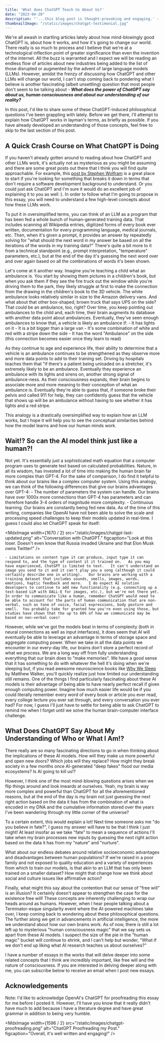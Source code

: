 ```yaml
---
title: 'What does ChatGPT Teach Us About Us?'
date: "2023-04-20"
description: "'...this blog post is thought-provoking and engaging.' - ChatGPT when asked to provide a testimonial"
thumbnailImage: "/static/images/chatgpt-testimonial.jpg"
---
```


We're all awash in startling articles lately about how mind-blowingly good ChatGPT is, about how it works, and how it's going to change our world.   There really is so much to process and I believe that we're at a technological inflection point of greater significance than even the invention of the internet.   All the buzz is warranted and I expect we will be reading an endless flow of articles about new industries being added to the list of those disrupted or augmented by the advent of large language models (LLMs).   However, amidst the frenzy of discussing how ChatGPT and other LLMs will change our world, I can't stop coming back to pondering what I believe is another fascinating (albeit unsettling) question that most people don't seem to be talking about - __*What does the power of ChatGPT say about us, human consciousness and about our understanding of our reality?*__   

In this post, I'd like to share some of these ChatGPT-induced philosophical questions I've been grappling with lately.  Before we get there, I'll attempt to explain how ChatGPT works in layman's terms, as briefly as possible.   If you have already developed an understanding of those concepts, feel free to skip to the last section of this post. 

## A Quick Crash Course on What ChatGPT is Doing

If you haven't already gotten around to reading about how ChatGPT and other LLMs work, it's actually not as mysterious as you might be assuming and there are some great posts out there that I think you will find quite approachable.  For example, this [post by Stephen Wolfram](https://writings.stephenwolfram.com/2023/02/what-is-chatgpt-doing-and-why-does-it-work/) is a great place to start if you're looking for something that breaks it down in terms that don't require a software development background to understand.  Or you could just ask ChatGPT and I'm sure it would do an excellent job of explaining it to you as well :).   In order to follow what I'm going to propose in this essay, you will need to understand a few high-level concepts about how these LLMs work.   

To put it in oversimplified terms, you can think of an LLM as a program that has been fed a whole bunch of human-generated training data.   That includes scanning all Wikipedia entries, digitized forms of every book ever written, documentation for every programming language, medical journals, etc.  Then, when it's given a prompt, it provides an answer by repeatedly solving for "what should the next word in my answer be based on all the iterations of the words in my training data?"  There's quite a bit more to it from a technical standpoint (e.g., prompt interpretation, "temperature" parameters, etc.), but at the end of the day it's guessing the next word over and over again based on all the combinations of words it's been shown.   

Let's come at it another way.  Imagine you're teaching a child what an ambulance is.   You start by showing them pictures in a children's book, but when you ask them if they see the fire truck out the window while you're driving them to the park, they likely struggle at first to make the connection from the drawing in the children's book to the 3D vehicle.   The white ambulance looks relatively similar in size to the Amazon delivery vans.  And what about that other box-shaped, brown truck that says UPS on the side?  That could be an ambulance, too, right?   Over time, you keep pointing out ambulances to the child and, each time, their brain augments its database with another data point about ambulances.   Eventually, they've seen enough ambulances to know that, a vehicle is likely an ambulance if:
    - It has lights on it
    - It is a bit bigger than a large van
    - It's some combination of white and red with a stripe down the side
    - It has the word "Ambulance" on the side (this connection becomes easier once they learn to read)

As they continue to age and experience life, their ability to determine that a vehicle is an ambulance continues to be strengthened as they observe more and more data points to add to their training set.   Driving by hospitals teaches them that "if there's a patient being unloaded on a stretcher, it's extremely likely to be an ambulance.   Eventually they experience an ambulance with its lights and sirens on, another strong signal of ambulance-ness.   As their consciousness expands, their brain begins to associate more and more meaning to their conception of what an ambulance is.   Eventually they're able to guess that, if someone broke their pelvis and called 911 for help, they can confidently guess that the vehicle that shows up will be an ambulance without having to see whether it has lights and a red stripe.  

This analogy is a drastically oversimplified way to explain how an LLM works, but I hope it will help you to see the conceptual similarities behind how the model learns and how our human minds work.   

## Wait!?  So can the AI model think just like a human?!

Not yet.   It's essentially just a sophisticated math equation that a computer program uses to generate text based on calculated probabilities.    Nature, in all its wisdom, has invested a lot of time into making the human brain far more complex than GPT-4.   For the sake of comparison, I do find it helpful to think about our brains like a complex computer system.   Using this analogy, we can think of the following differences that give our brains advantages over GPT-4:
    - The number of parameters the system can handle.  Our brains have over 1000x more connections than GPT-4 has parameters and can therefore handle 3-4 orders of magnitude more complexity.
    - Continuous learning.   Our brains are constantly being fed new data.   As of the time of this writing, companies like OpenAI have not been able to solve the scale and processing speed challenges to keep their models updated in real-time.   I guess I could also let ChatGPT speak for itself:

<MdxImage
    width={1670 / 2}
	src="/static/images/chatgpt-last-updated.png"
    alt="Conversation with ChatGPT."
	figcaption="Look at this loser.   Doesn't even know that Russia invaded Ukraine and that Elon Musk owns Twitter!"
/>
  
    - Limitations on content type it can produce, input type it can respond to, and the type of content it it trained on.   As you may have experienced, ChatGPT is limited to text.   It can't understand an image you send to it and it can't play you a song (although it could certainly describe one in writing).   Our brains are working with a training dataset that includes sounds, smells, images, words, emotions, haptic feedback and more.   I do expect AI solution developers to continue to add new functionality (e.g. connecting up a text-based LLM with DALL-E for images, etc.), but we're not there yet.   In order to communicate like a human, remember ChatGPT would need to be able to account for the parts of human communication that are non-verbal, such as tone of voice, facial expressions, body posture and smell.  You probably take for granted how you're even using those, but studies have shown that the up to 60% of how we communicate may be based on non-verbal cues!

However, while we've got the models beat in terms of complexity (both in neural connections as well as input interfaces), it does seem that AI will eventually be able to leverage an advantage in terms of storage space and aggregate computing power.    When we take in all the data points we encounter in our every-day life, our brains don't store a perfect record of what we process.   We are a long way off from fully understanding everything that our brain does to "make memories".  We have a good sense that it has something to do with whatever the hell it's doing when we're sleeping but, if you read awesome neuroscience books like [Why We Sleep](https://www.amazon.com/Why-We-Sleep-Unlocking-Dreams/dp/1501144316) by Matthew Walker, you'll quickly realize just how limited our understanding still remains.   One of the things I find particularly fascinating about these AI models is their advantage of being able to have nearly perfect recall if given enough computing power.   Imagine how much easier life would be if you could literally remember every word of every book or article you ever read, every college lecture you ever sat through, and every conversation you ever had?  For now, I guess I'll just have to settle for being able to ask ChatGPT to remind me when I forget until we solve the human brain-computer interface challenge.   

## What Does ChatGPT Say About My Understanding of Who or What I Am!?

There really are so many fascinating directions to go in when thinking about the implications of these AI models.   How will they make us more powerful and open new doors?   Which jobs will they replace?   How might they break society in a few months once AI-generated "deep fakes" flood our media ecosystems?   Is AI going to kill us!?

However, I think one of the most mind-blowing questions arises when we flip things around and look inwards at ourselves.   Yeah, my brain is way more complex and powerful than ChatGPT for all the aforementioned reasons, but at the end of the day is my brain not just guessing the next right action based on the data it has from the combination of what is encoded in my DNA and the cumulative information stored over the years I've been wandering through my little corner of the universe?  

To a certain extent, this would explain a lot!   Next time someone asks me "do you believe in fate?", I guess my answer will have to be that I think I just might!  At least insofar as we take "fate" to mean a sequence of actions I'll take when my brain processes new inputs by guessing the next right action based on the data it has from my "nature" and "nurture".    

What about our endless debates around relative socioeconomic advantages and disadvantages between human populations?   If we're raised in a poor family and not exposed to quality education and a variety of experiences from which to train our models, is that akin to an LLM that has only been trained on a smaller dataset?  How might that change how we think about social and culture issues like affirmative action?

Finally, what might this say about the contention that our sense of "free will" is an illusion?   It certainly doesn't appear to strengthen the case for the existence free will!   These concepts are inherently challenging to wrap our heads around as humans.   However, when I hear people talking about a Terminator-esque singularity event where the AI-powered machines take over, I keep coming back to wondering about these philosophical questions.   The further along we get in advancements in artificial intelligence, the more we understand about how our own brains work.   As of now, there is still a lot left up to mysterious "human consciousness magic" that we say sets us apart from these AI models.   I suspect the size of the pie in the "human magic" bucket will continue to shrink, and I can't help but wonder, "What if we don't end up liking what AI research teaches us about ourselves?"

I have a number of essays in the works that will delve deeper into some related concepts that I think are incredibly important, like free will and the nature of consciousness.   If you are interested in delving deeper along with me, you can subscribe below to receive an email when I post new essays.

## Acknowledgements

Note: I'd like to acknowledge OpenAI's ChatGPT for proofreading this essay for me before I posted it.  However, I'll have you know that it really didn't have much to add because I have a literature degree and have great grammar in addition to being very humble. 

<MdxImage
    width={1596 / 2}
	src="/static/images/chatgpt-proofreading.png"
    alt="ChatGPT Proofreading my Post."
	figcaption="Overall, it's well written and engaging!"
/>